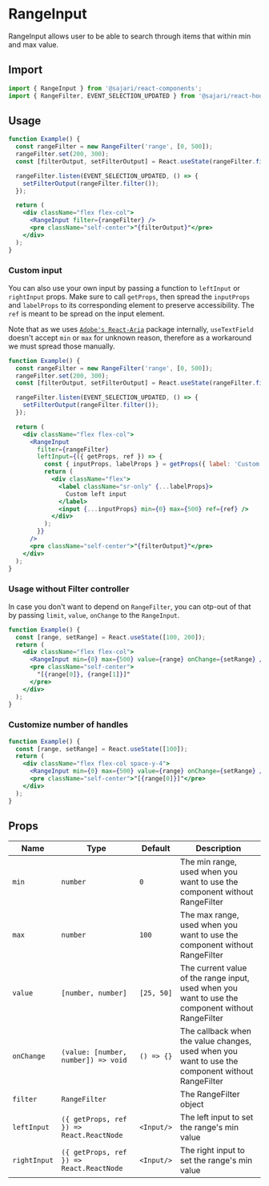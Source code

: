 
<SEO
  title="RangeInput"
  description="RangeInput allows user to be able to search through items that within min and max value."
/>

# RangeInput

RangeInput allows user to be able to search through items that within min and max value.

## Import

```js
import { RangeInput } from '@sajari/react-components';
import { RangeFilter, EVENT_SELECTION_UPDATED } from '@sajari/react-hooks';
```

## Usage

```jsx
function Example() {
  const rangeFilter = new RangeFilter('range', [0, 500]);
  rangeFilter.set(200, 300);
  const [filterOutput, setFilterOutput] = React.useState(rangeFilter.filter());

  rangeFilter.listen(EVENT_SELECTION_UPDATED, () => {
    setFilterOutput(rangeFilter.filter());
  });

  return (
    <div className="flex flex-col">
      <RangeInput filter={rangeFilter} />
      <pre className="self-center">"{filterOutput}"</pre>
    </div>
  );
}
```

### Custom input

You can also use your own input by passing a function to `leftInput` or `rightInput` props. Make sure to call `getProps`, then spread the `inputProps` and `labelProps` to its corresponding element to preserve accessibility. The `ref` is meant to be spread on the input element.

Note that as we uses [`Adobe's React-Aria`](https://react-spectrum.adobe.com/react-aria/useTextField.html) package internally, `useTextField` doesn't accept `min` or `max` for unknown reason, therefore as a workaround we must spread those manually.

```jsx
function Example() {
  const rangeFilter = new RangeFilter('range', [0, 500]);
  rangeFilter.set(200, 300);
  const [filterOutput, setFilterOutput] = React.useState(rangeFilter.filter());

  rangeFilter.listen(EVENT_SELECTION_UPDATED, () => {
    setFilterOutput(rangeFilter.filter());
  });

  return (
    <div className="flex flex-col">
      <RangeInput
        filter={rangeFilter}
        leftInput={({ getProps, ref }) => {
          const { inputProps, labelProps } = getProps({ label: 'Custom left input' });
          return (
            <div className="flex">
              <label className="sr-only" {...labelProps}>
                Custom left input
              </label>
              <input {...inputProps} min={0} max={500} ref={ref} />
            </div>
          );
        }}
      />
      <pre className="self-center">"{filterOutput}"</pre>
    </div>
  );
}
```

### Usage without Filter controller

In case you don't want to depend on `RangeFilter`, you can otp-out of that by passing `limit`, `value`, `onChange` to the `RangeInput`.

```jsx
function Example() {
  const [range, setRange] = React.useState([100, 200]);
  return (
    <div className="flex flex-col">
      <RangeInput min={0} max={500} value={range} onChange={setRange} />
      <pre className="self-center">
        "[{range[0]}, {range[1]}]"
      </pre>
    </div>
  );
}
```

### Customize number of handles

```jsx
function Example() {
  const [range, setRange] = React.useState([100]);
  return (
    <div className="flex flex-col space-y-4">
      <RangeInput min={0} max={500} value={range} onChange={setRange} />
      <pre className="self-center">"[{range[0]}]"</pre>
    </div>
  );
}
```

## Props

| Name         | Type                                     | Default    | Description                                                                                       |
| ------------ | ---------------------------------------- | ---------- | ------------------------------------------------------------------------------------------------- |
| `min`        | `number`                                 | `0`        | The min range, used when you want to use the component without RangeFilter                        |
| `max`        | `number`                                 | `100`      | The max range, used when you want to use the component without RangeFilter                        |
| `value`      | `[number, number]`                       | `[25, 50]` | The current value of the range input, used when you want to use the component without RangeFilter |
| `onChange`   | `(value: [number, number]) => void`      | `() => {}` | The callback when the value changes, used when you want to use the component without RangeFilter  |
| `filter`     | `RangeFilter`                            |            | The RangeFilter object                                                                            |
| `leftInput`  | `({ getProps, ref }) => React.ReactNode` | `<Input/>` | The left input to set the range's min value                                                       |
| `rightInput` | `({ getProps, ref }) => React.ReactNode` | `<Input/>` | The right input to set the range's min value                                                      |
